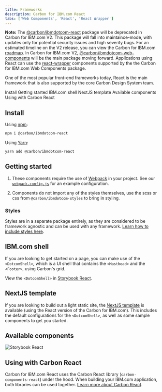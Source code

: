 ```yaml
---
title: Frameworks
description: Carbon for IBM.com React
tabs: ['Web Components', 'React', 'React Wrapper']
---
```



<InlineNotification kind="warning">

**Note:** The [@carbon/ibmdotcom-react](https://www.npmjs.com/package/@carbon/ibmdotcom-react) package will be deprecated in Carbon for IBM.com V2. This package will fall into maintaince-mode, with updates only for potential security issues and high severity bugs. For an estimated timeline on the V2 release, you can view the Carbon for IBM.com [roadmap](https://github.com/carbon-design-system/carbon-for-ibm-dotcom#workspaces/carbon-for-ibmcom-5d449f3642eb1962336cbe52/roadmap). In Carbon for IBM.com V2, [@carbon/ibmdotcom-web-components](https://www.npmjs.com/package/@carbon/ibmdotcom-web-components) will be the main package moving forward. Applications using React can use the [react-wrapper](/developing/frameworks/web-components#react-wrapper) components supported by the the Carbon for IBM.com Web Components package.

</InlineNotification>

<PageDescription>

One of the most popular front-end frameworks today, React is the main framework that is also supported by the core Carbon Design System team.

</PageDescription>

<AnchorLinks>
  <AnchorLink>Install</AnchorLink>
  <AnchorLink>Getting started</AnchorLink>
  <AnchorLink>IBM.com shell</AnchorLink>
  <AnchorLink>NextJS template</AnchorLink>
  <AnchorLink>Available components</AnchorLink>
  <AnchorLink>Using with Carbon React</AnchorLink>
</AnchorLinks>

## Install

Using [npm](https://www.npmjs.com/):

```bash
npm i @carbon/ibmdotcom-react
```

Using [Yarn](https://yarnpkg.com/en/):

```bash
yarn add @carbon/ibmdotcom-react
```

## Getting started

1. These components require the use of [Webpack](https://webpack.js.org/) in
   your project. See our
   [`webpack.config.js`](https://github.com/carbon-design-system/carbon-for-ibm-dotcom/blob/main/packages/react/.storybook/webpack.config.js)
   for an example configuration.

2. Components do not import any of the styles themselves, use the scss or css
   from `@carbon/ibmdotcom-styles` to bring in styling.

### Styles

Styles are in a separate package entirely, as they are considered to be
framework agnostic and can be used with any framework.
[Learn how to include styles here](https://github.com/carbon-design-system/carbon-for-ibm-dotcom/blob/main/packages/styles/README.md).

## IBM.com shell

If you are looking to get started on a page, you can make use of the `<DotcomShell>`, which is a UI shell that
contains the `<Masthead>` and the `<Footer>`, using Carbon's grid.

View the `<DotcomShell>` in [Storybook React](https://www.ibm.com/standards/carbon/react/?path=/story/components-dotcom-shell--default).

## NextJS template

If you are looking to build out a light static site, the
[NextJS template](https://github.com/carbon-design-system/carbon-for-ibm-dotcom-nextjs-template) is available (using the
React version of the Carbon for IBM.com). This includes the default configurations for the `<DotcomShell>`, as well as
some sample components to get you started.

## Available components

<Row className="resource-card-group">
<Column colMd={4} colLg={4} noGutterSm>
<ResourceCard
  subTitle="Carbon for IBM.com Storybook React"
  href="https://www.ibm.com/standards/carbon/react/"
>

![Storybook React](./../../../images/icon/react-icon.svg)

</ResourceCard>
</Column>

</Row>

## Using with Carbon React

Carbon for IBM.com React uses the Carbon React library (`carbon-components-react`) under the hood. When building your
IBM.com application, both libraries can be used together. [Learn more about Carbon React](<a href="https://carbondesignsystem.com/developing/frameworks/react/">).
